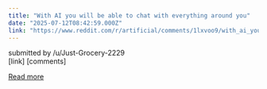```yaml
---
title: "With AI you will be able to chat with everything around you"
date: "2025-07-12T08:42:59.000Z"
link: "https://www.reddit.com/r/artificial/comments/1lxvoo9/with_ai_you_will_be_able_to_chat_with_everything/"
---
```


submitted by    /u/Just-Grocery-2229  
 [link]   [comments]

[Read more](https://www.reddit.com/r/artificial/comments/1lxvoo9/with_ai_you_will_be_able_to_chat_with_everything/)
